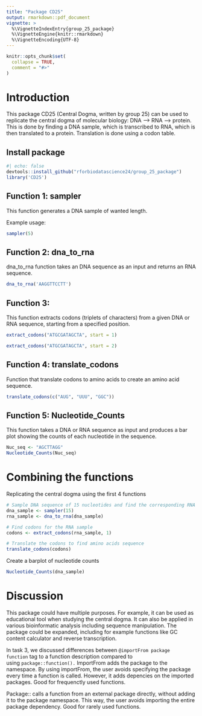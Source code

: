 ```yaml
---
title: "Package CD25"
output: rmarkdown::pdf_document
vignette: >
  %\VignetteIndexEntry{group_25_package}
  %\VignetteEngine{knitr::rmarkdown}
  %\VignetteEncoding{UTF-8}
---
```


```r
knitr::opts_chunk$set(
  collapse = TRUE,
  comment = "#>"
)
```

# Introduction

This package CD25 (Central Dogma, written by group 25) can be used to replicate the central dogma of molecular biology: DNA –\> RNA –\> protein. This is done by finding a DNA sample, which is transcribed to RNA, which is then translated to a protein. Translation is done using a codon table.

## Install package

```r
#| echo: false
devtools::install_github("rforbiodatascience24/group_25_package")
library('CD25')
```

## Function 1: sampler

This function generates a DNA sample of wanted length.

Example usage:

```r
sampler(5)
```

## Function 2: dna_to_rna

dna_to_rna function takes an DNA sequence as an input and returns an RNA sequence.

```r
dna_to_rna('AAGGTTCCTT')
```

## Function 3:

This function extracts codons (triplets of characters) from a given DNA or RNA sequence, starting from a specified position.

```r
extract_codons("ATGCGATAGCTA", start = 1)
```

```r
extract_codons("ATGCGATAGCTA", start = 2)
```

## Function 4: translate_codons

Function that translate codons to amino acids to create an amino acid sequence.

```r
translate_codons(c("AUG", "UUU", "GGC"))
```

## Function 5: Nucleotide_Counts

This function takes a DNA or RNA sequence as input and produces a bar plot showing the counts of each nucleotide in the sequence.

```r
Nuc_seq <- "AGCTTAGG"
Nucleotide_Counts(Nuc_seq)
```

# Combining the functions

Replicating the central dogma using the first 4 functions

```r
# Sample DNA sequence of 15 nucleotides and find the corresponding RNA sequence
dna_sample <- sampler(15)
rna_sample <- dna_to_rna(dna_sample)

# Find codons for the RNA sample
codons <- extract_codons(rna_sample, 1)

# Translate the codons to find amino acids sequence
translate_codons(codons)
```

Create a barplot of nucleotide counts

```r
Nucleotide_Counts(dna_sample)
```

# Discussion

This package could have multiple purposes. For example, it can be used as educational tool when studying the central dogma. It can also be applied in various bioinformatic analysis including sequence manipulation. The package could be expanded, including for example functions like GC content calculator and reverse transcription.

In task 3, we discussed differences between `@importFrom package function` tag to a function description compared to using `package::function().` ImportFrom adds the package to the namespace. By using importFrom, the user avoids specifying the package every time a function is called. However, it adds depencies on the imported packages. Good for frequenctly used functions.

Package:: calls a function from an external package directly, without adding it to the package namespace. This way, the user avoids importing the entire package dependency. Good for rarely used functions.
